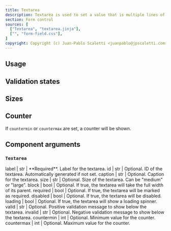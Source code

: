 ```yaml
---
title: Textarea
description: Textarea is used to set a value that is multiple lines of text.
section: Form control
sources: [
  ["Textarea", "textarea.jinja"],
  ["", "form-field.css"],
]
copyright: Copyright (c) Juan-Pablo Scaletti <juanpablo@jpscaletti.com>
---
```


## Usage

<Example name="ex.Textarea"/>


## Validation states

<Example name="ex.Textarea.Validation"/>


## Sizes

<Example name="ex.Textarea.Size"/>


## Counter

If `countermin` or `countermax` are set, a counter will be shown.

<Example name="ex.Textarea.Counter"/>


## Component arguments

### `Textarea`

<Arguments>
  label | str | **Required**. Label for the textarea.
  id | str | Optional. ID of the textarea. Automatically generated if not set.
  caption | str | Optional. Caption for the textarea.
  size | str | Optional. Size of the textarea. Can be "medium" or "large".
  block | bool | Optional. If true, the textarea will take the full width of its parent.
  required | bool | Optional. If true, the textarea will be marked as required.
  disabled | bool | Optional. If true, the textarea will be disabled.
  loading | bool | Optional. If true, the textarea will show a loading spinner.
  valid | str | Optional. Positive validation message to show below the textarea.
  invalid | str | Optional. Negative validation message to show below the textarea.
  countermin | int | Optional. Minimum value for the counter.
  countermax | int | Optional. Maximum value for the counter.
</Arguments>


<Sources />
